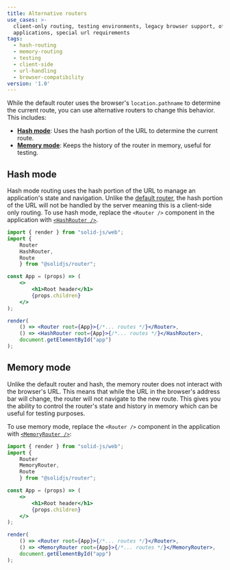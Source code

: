 ```yaml
---
title: Alternative routers
use_cases: >-
  client-only routing, testing environments, legacy browser support, offline
  applications, special url requirements
tags:
  - hash-routing
  - memory-routing
  - testing
  - client-side
  - url-handling
  - browser-compatibility
version: '1.0'
---
```


While the default router uses the browser's `location.pathname` to determine the current route, you can use alternative routers to change this behavior.
This includes:
- [**Hash mode**](#hash-mode): Uses the hash portion of the URL to determine the current route.
- [**Memory mode**](#memory-mode): Keeps the history of the router in memory, useful for testing.

## Hash mode

Hash mode routing uses the hash portion of the URL to manage an application's state and navigation.
Unlike the [default router](/solid-router/reference/components/router), the hash portion of the URL will not be handled by the server meaning this is a client-side only routing.
To use hash mode, replace the `<Router />` component in the application with [`<HashRouter />`](/solid-router/reference/components/hash-router).

```jsx del={3, 16} ins={4,17}
import { render } from "solid-js/web";
import { 
    Router
    HashRouter,
    Route 
    } from "@solidjs/router";

const App = (props) => (
    <>
        <h1>Root header</h1>
        {props.children}
    </>
);

render(
    () => <Router root={App}>{/*... routes */}</Router>,
    () => <HashRouter root={App}>{/*... routes */}</HashRouter>,
    document.getElementById("app")
);

```

## Memory mode

Unlike the default router and hash, the memory router does not interact with the browser's URL.
This means that while the URL in the browser's address bar will change, the router will not navigate to the new route.
This gives you the ability to control the router's state and history in memory which can be useful for testing purposes.

To use memory mode, replace the `<Router />` component in the application with [`<MemoryRouter />`](/solid-router/reference/components/memory-router):

```jsx del={3, 16} ins={4,17}
import { render } from "solid-js/web";
import { 
    Router
    MemoryRouter,
    Route 
    } from "@solidjs/router";

const App = (props) => (
    <>
        <h1>Root header</h1>
        {props.children}
    </>
);

render(
    () => <Router root={App}>{/*... routes */}</Router>,
    () => <MemoryRouter root={App}>{/*... routes */}</MemoryRouter>,
    document.getElementById("app")
);

```
